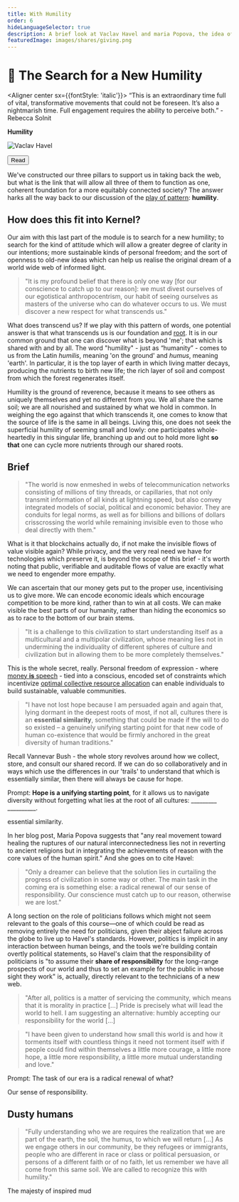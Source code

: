 ```yaml
---
title: With Humility
order: 6
hideLanguageSelector: true
description: A brief look at Vaclav Havel and maria Popova, the idea of politics as morality in practice, and how we all might inculcate a new humility in our increasingly global culture.
featuredImage: images/shares/giving.png
---
```


# 🔎 The Search for a New Humility

<Aligner center sx={{fontStyle: 'italic'}}>
“This is an extraordinary time full of vital, transformative movements that could not be foreseen. It’s also a nightmarish time. Full engagement requires the ability to perceive both.” - Rebecca Solnit
</Aligner>

<InfoBlock>

<Box>

**Humility**

![Vaclav Havel](/images/mod3-img/havel_artoftheimpossible.webp)

<Aligner center>
<Button to="https://www.brainpickings.org/2017/09/18/vaclav-havel-harvard-commencement/">
    Read
</Button>
</Aligner>

</Box>

</InfoBlock>

We've constructed our three pillars to support us in taking back the web, but what is the link that will allow all three of them to function as one, coherent foundation for a more equitably connected society? The answer harks all the way back to our discussion of the [play of pattern](/learn/module-0/play-of-pattern): **humility**.

## How does this fit into Kernel?

Our aim with this last part of the module is to search for a new humility; to search for the kind of attitude which will allow a greater degree of clarity in our intentions; more sustainable kinds of personal freedom; and the sort of openness to old-new ideas which can help us realise the original dream of a world wide web of informed light.

> "It is my profound belief that there is only one way [for our conscience to catch up to our reason]: we must divest ourselves of our egotistical anthropocentrism, our habit of seeing ourselves as masters of the universe who can do whatever occurs to us. We must discover a new respect for what transcends us."

What does transcend us? If we play with this pattern of words, one potential answer is that what transcends us is our foundation and [root](/learn/module-1/meaning/#further-references). It is in our common ground that one can discover what is beyond 'me'; that which is shared with and by all. The word "humility" - just as “humanity” - comes to us from the Latin _humilis_, meaning 'on the ground' and _humus_, meaning 'earth'. In particular, it is the top layer of earth in which living matter decays, producing the nutrients to birth new life; the rich layer of soil and compost from which the forest regenerates itself.

Humility is the ground of reverence, because it means to see others as uniquely themselves and yet no different from you. We all share the same soil; we are all nourished and sustained by what we hold in common. In weighing the ego against that which transcends it, one comes to know that the source of life is the same in all beings. Living this, one does not seek the superficial humility of seeming small and lowly: one participates whole-heartedly in this singular life, branching up and out to hold more light **so that** one can cycle more nutrients through our shared roots.

## Brief

> "The world is now enmeshed in webs of telecommunication networks consisting of millions of 
tiny threads, or capillaries, that not only transmit information of all kinds at lightning speed, 
but also convey integrated models of social, political and economic behavior. They are conduits 
for legal norms, as well as for billions and billions of dollars crisscrossing the world while 
remaining invisible even to those who deal directly with them."

What is it that blockchains actually do, if not make the invisible flows of value visible again? 
While privacy, and the very real need we have for technologies which preserve it, is beyond the 
scope of this brief - it's worth noting that public, verifiable and auditable flows of value are 
exactly what we need to engender more empathy. 

We can ascertain that our money gets put to the proper use, incentivising us to give more. We can encode economic ideals which encourage competition to be more kind, rather than to win at all costs. We can make visible the best parts of our humanity, rather than hiding the economics so as to race to the bottom of our brain stems.

> "It is a challenge to this civilization to start understanding itself as a multi­cultural and a 
multi­polar civilization, whose meaning lies not in undermining the individuality of different 
spheres of culture and civilization but in allowing them to be more completely themselves."

This is the whole secret, really. Personal freedom of expression - where [money **is** speech](/learn/module-2/money-speech) - tied into a conscious, encoded set of constraints which incentivize [optimal collective resource allocation](/learn/module-4/liberal-radical/#capitalizing) can enable individuals to build sustainable, valuable communities.

> "I have not lost hope because I am persuaded again and again that, lying dormant in the deepest 
roots of most, if not all, cultures there is an **essential similarity**, something that could be 
made­ if the will to do so existed –­ a genuinely unifying starting point for that new code of 
human co­-existence that would be firmly anchored in the great diversity of human traditions."

Recall Vannevar Bush - the whole story revolves around how we collect, store, and consult our 
shared record. If we can do so collaboratively and in ways which use the differences in our 
'trails' to understand that which is essentially similar, then there will always be cause for hope.

<Flash>

<Card>

Prompt: **Hope is a unifying starting point**, for it allows us to navigate diversity without forgetting what lies at the root of all cultures: \_\_\_\_\_\_\_\_\_ \_\_\_\_\_\_\_\_\_\_.

essential similarity.

</Card>

</Flash>

In her blog post, Maria Popova suggests that "any real movement toward healing the ruptures of our natural interconnectedness lies not in reverting to ancient religions but in integrating the achievements of reason with the core values of the human spirit." And she goes on to cite Havel:

> "Only a dreamer can believe that the solution lies in curtailing the progress of civilization 
in some way or other. The main task in the coming era is something else: a radical renewal of 
our sense of responsibility. Our conscience must catch up to our reason, otherwise we are lost."

A long section on the role of politicians follows which might not seem relevant to the goals of this course—one of which could be read as removing entirely the need for politicians, given their abject failure across the globe to live up to Havel's standards. However, politics is implicit in any interaction between human beings, and the tools we're building contain overtly political statements, so Havel's claim that the responsibility of politicians is "to assume their **share of responsibility** for the long-­range prospects of our world and thus to set an example for the public in whose sight they work" is, actually, directly relevant to the technicians of a new web.

> "After all, politics is a matter of servicing the community, which means that it is morality 
in practice [...] Pride is precisely what will lead the world to hell. I am suggesting an 
alternative: humbly accepting our responsibility for the world [...]

> "I have been given to understand how small this world is and how it torments itself with 
countless things it need not torment itself with if people could find within themselves a little 
more courage, a little more hope, a little more responsibility, a little more mutual 
understanding and love."

<Flash>

<Card>

Prompt: The task of our era is a radical renewal of what?

Our sense of responsibility.

</Card>

</Flash>

## Dusty humans

> "Fully understanding who we are requires the realization that we are part of the earth, the soil, the humus, to which we will return [...] As we engage others in our community, be they refugees or immigrants, people who are different in race or class or political persuasion, or persons of a different faith or of no faith, let us remember we have all come from this same soil. We are called to recognize this with humility."

<List>

<Link to="https://www.gvsu.edu/cms4/asset/843249C9-B1E5-BD47-A25EDBC68363B726/grandrapidspress_2017-sep_14_from_the_earth_-_humus_humanity_humility.pdf" >

The majesty of inspired mud 

</Link>

</List>
